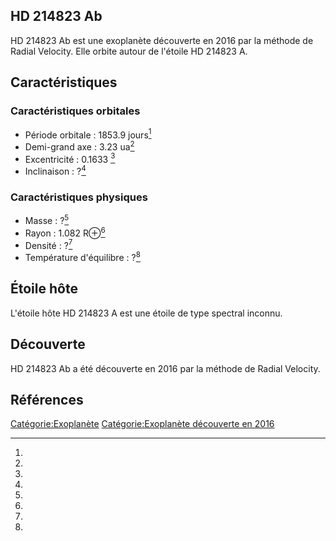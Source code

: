 == HD 214823 Ab ==

{{Infobox Exoplanète
| nom = HD 214823 Ab
| image = 
| légende = 
| étoile = HD 214823 A
| constellation = 
| ascension_droite = 
| déclinaison = 
| distance = ?
| type_spectral = ?
| masse = ?<ref></ref>
| rayon = 1.082 R⊕<ref></ref>
| densité = ?<ref></ref>
| gravité = ?<ref></ref>
| température = ?<ref></ref>
| période = 1853.9 j<ref></ref>
| demi_grand_axe = 3.23 ua<ref></ref>
| excentricité = 0.1633 <ref></ref>
| inclinaison = ?<ref></ref>
| méthode_découverte = Radial Velocity
| date_découverte = 2016
| statut = Confirmée
}}

HD 214823 Ab est une exoplanète découverte en 2016 par la méthode de Radial Velocity. Elle orbite autour de l'étoile HD 214823 A.

== Caractéristiques ==

=== Caractéristiques orbitales ===
* Période orbitale : 1853.9 jours<ref></ref>
* Demi-grand axe : 3.23 ua<ref></ref>
* Excentricité : 0.1633 <ref></ref>
* Inclinaison : ?<ref></ref>

=== Caractéristiques physiques ===
* Masse : ?<ref></ref>
* Rayon : 1.082 R⊕<ref></ref>
* Densité : ?<ref></ref>
* Température d'équilibre : ?<ref></ref>

== Étoile hôte ==

{{Infobox Étoile
| nom = HD 214823 A
| image = 
| légende = 
| constellation = 
| ascension_droite = 
| déclinaison = 
| distance = ?
| type_spectral = ?
| magnitude_absolue = 
| magnitude_apparente = 
| masse = ?<ref></ref>
| rayon = ?<ref></ref>
| température = ?<ref></ref>
| métallicité = ?<ref></ref>
| âge = ?<ref></ref>
}}

L'étoile hôte HD 214823 A est une étoile de type spectral inconnu.

== Découverte ==

HD 214823 Ab a été découverte en 2016 par la méthode de Radial Velocity.

== Références ==
<references />

[[Catégorie:Exoplanète]]
[[Catégorie:Exoplanète découverte en 2016]]
